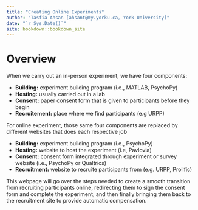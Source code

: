 ```yaml
--- 
title: "Creating Online Experiments"
author: "Tasfia Ahsan [ahsant@my.yorku.ca, York University]"
date: "`r Sys.Date()`"
site: bookdown::bookdown_site
---
```


# Overview

When we carry out an in-person experiment, we have four components: 

- **Building:** experiment building program (i.e., MATLAB, PsychoPy)
- **Hosting:** usually carried out in a lab
- **Consent:** paper consent form that is given to participants before they begin
- **Recruitement:** place where we find participants (e.g URPP)

For online experiment, those same four components are replaced by different websites that does each respective job

- **Building:** experiment building program (i.e., PsychoPy)
- **Hosting:** website to host the experiment (i.e, Pavlovia)
- **Consent:** consent form integrated through experiment or survey website (i.e., PsychoPy or Qualtrics)
- **Recruitment:** website to recruite participants from (e.g. URPP, Prolific)

This webpage will go over the steps needed to create a smooth transition from recruiting participants online, redirecting them to sign the consent form and complete the experiment, and then finally bringing them back to the recruitment site to provide automatic compensation.


